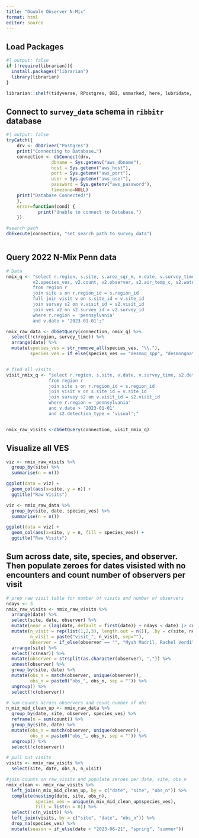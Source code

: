 ```yaml
---
title: "Double Observer N-Mix"
format: html
editor: source
---
```


## Load Packages

```r
#| output: false
if (!require(librarian)){
  install.packages("librarian")
  library(librarian)
}

librarian::shelf(tidyverse, RPostgres, DBI, unmarked, here, lubridate, tidyr)

```

## Connect to `survey_data` schema in `ribbitr` database
```r
#| output: false
tryCatch({
    drv <- dbDriver("Postgres")
    print("Connecting to Database…")
    connection <- dbConnect(drv,
                 dbname = Sys.getenv("aws_dbname"),
                 host = Sys.getenv("aws_host"),
                 port = Sys.getenv("aws_port"),
                 user = Sys.getenv("aws_user"),
                 password = Sys.getenv("aws_password"),
                 timezone=NULL)
    print("Database Connected!")
    },
    error=function(cond) {
            print("Unable to connect to Database.")
    })

#search path
dbExecute(connection, "set search_path to survey_data")



```

## Query 2022 N-Mix Penn data
```r

# Data
nmix_q <- "select r.region, s.site, s.area_sqr_m, v.date, v.survey_time, s2.duration_minutes, 
          v2.species_ves, v2.count, v2.observer, s2.air_temp_c, s2.water_temp_c, s2.wind, s2.sky, s2.relative_humidity_percent
          from region r
          join site s on r.region_id = s.region_id 
          full join visit v on s.site_id = v.site_id 
          join survey s2 on v.visit_id = s2.visit_id 
          join ves v2 on s2.survey_id = v2.survey_id
          where r.region = 'pennsylvania'
          and v.date > '2023-01-01';"

nmix_raw_data <- dbGetQuery(connection, nmix_q) %>% 
  select(!c(region, survey_time)) %>% 
  arrange(date) %>% 
  mutate(species_ves = str_remove_all(species_ves, "\\."),
         species_ves = if_else(species_ves == "desmog_spp", "desmongnathus_sp", species_ves))


# find all visits
visit_nmix_q <- "select r.region, s.site, v.date, v.survey_time, s2.detection_type, s2.observer
                from region r
                join site s on r.region_id = s.region_id 
                join visit v on s.site_id = v.site_id 
                join survey s2 on v.visit_id = s2.visit_id
                where r.region = 'pennsylvania'
                and v.date > '2023-01-01'
                and s2.detection_type = 'visual';"


nmix_raw_visits <-dbGetQuery(connection, visit_nmix_q) 


```

## Visualize all VES 
```r

viz <- nmix_raw_visits %>% 
  group_by(site) %>% 
  summarise(n = n())

ggplot(data = viz) +
  geom_col(aes(x=site, y = n)) +
  ggtitle("Raw Visits")

viz <- nmix_raw_data %>% 
  group_by(site, date, species_ves) %>% 
  summarise(n = n())

ggplot(data = viz) +
  geom_col(aes(x=site, y = n, fill = species_ves)) +
  ggtitle("Raw Visits")

```


## Sum across date, site, species, and observer. Then populate zeroes for dates visisted with no encounters and count number of observers per visit
```r

# prep raw visit table for number of visits and number of observers
ndays <- 3
nmix_raw_visits <- nmix_raw_visits %>% 
  arrange(date) %>% 
  select(site, date, observer) %>% 
  mutate(near = (lag(date, default = first(date)) + ndays < date) |> cumsum(), .by = site) %>%  
  mutate(n_visit = rep(list(1,2,3), length.out = n()), .by = c(site, near),
         n_visit = paste("visit_", n_visit, sep=""),
         observer = if_else(observer == "", "Myah Madril, Rachel Verdi", observer)) %>% 
  arrange(site) %>% 
  select(!c(near)) %>% 
  mutate(observer = strsplit(as.character(observer), ",")) %>%
  unnest(observer) %>% 
  group_by(site, date) %>% 
  mutate(obs_n = match(observer, unique(observer)),
         obs_n = paste0("obs_", obs_n, sep = "")) %>% 
  ungroup() %>% 
  select(!c(observer))

# sum counts across observers and count number of obs
n_mix_mid_clean_up <- nmix_raw_data %>% 
  group_by(date, site, observer, species_ves) %>% 
  reframe(n = sum(count)) %>% 
  group_by(site, date) %>% 
  mutate(obs_n = match(observer, unique(observer)),
         obs_n = paste0("obs_", obs_n, sep = "")) %>% 
  ungroup() %>% 
  select(!c(observer))

# pull out visits
visits <- nmix_raw_visits %>% 
  select(site, date, obs_n, n_visit)

#join counts on raw_visits and populate zeroes per date, site, obs_n
nmix_clean <- nmix_raw_visits %>% 
  left_join(n_mix_mid_clean_up, by = c("date", "site", "obs_n")) %>% 
  complete(nesting(date, site, obs_n), 
           species_ves = unique(n_mix_mid_clean_up$species_ves), 
           fill = list(n = 0)) %>% 
  select(!c(n_visit)) %>% 
  left_join(visits, by = c("site", "date", "obs_n")) %>% 
  drop_na(species_ves) %>% 
  mutate(season = if_else(date < "2023-06-21", "spring", "summer"))

```


